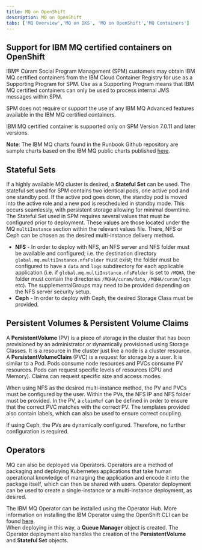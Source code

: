 ```yaml
---
title: MQ on OpenShift
description: MQ on OpenShift
tabs: ['MQ Overview','MQ on IKS', 'MQ on OpenShift','MQ Containers']
---
```


## Support for IBM MQ certified containers on OpenShift

IBM® Cúram Social Program Management (SPM) customers may obtain IBM MQ certified containers from the IBM Cloud Container Registry for use as a Supporting Program for SPM.
Use as a Supporting Program means that IBM MQ certified containers can only be used to process internal JMS messages within SPM.

SPM does not require or support the use of any IBM MQ Advanced features available in the IBM MQ certified containers.

IBM MQ certified container is supported only on SPM Version 7.0.11 and later versions.

<InlineNotification>

**Note**: The IBM MQ charts found in the Runbook Github repository are sample charts based on the IBM MQ public charts published [here](https://github.com/IBM/charts/tree/master/stable/ibm-mqadvanced-server-dev).

</InlineNotification>

## Stateful Sets

If a highly available MQ cluster is desired, a **Stateful Set** can be used. The stateful set used for SPM contains two identical
pods, one active pod and one standby pod. If the active pod goes down, the standby pod is moved into the active role and a new pod is rescheduled in standby mode.
This occurs seamlessly, with persistent storage allowing for minimal downtime. The Stateful Set used in SPM requires several values that must be configured prior to
deployment. These values are those located under the MQ `multiInstance` section within the relevant values file. There, NFS or Ceph can be chosen as the desired
multi-instance delivery method.

* **NFS** - In order to deploy with NFS, an NFS server and NFS folder must be available and configured; i.e. the destination directory `global.mq.multiInstance.nfsFolder` must exist;
the folder must be configured to have a `data` and `logs` subdirectory for each applicable application (i.e. if `global.mq.multiInstance.nfsFolder` is set to `/MQHA`, the folder must
contain the directories `/MQHA/curam/data`, `/MQHA/curam/logs` etc).
The supplementalGroups may need to be provided depending on the NFS server security setup.
* **Ceph** - In order to deploy with Ceph, the desired Storage Class must be provided.

## Persistent Volumes & Persistent Volume Claims

A **PersistentVolume** (PV) is a piece of storage in the cluster that has been provisioned by an administrator or dynamically provisioned using Storage Classes.
It is a resource in the cluster just like a node is a cluster resource. A **PersistentVolumeClaim** (PVC) is a request for storage by a user. It is similar to
a Pod. Pods consume node resources and PVCs consume PV resources. Pods can request specific levels of resources (CPU and Memory). Claims can request specific
size and access modes.

When using NFS as the desired multi-instance method, the PV and PVCs must be configured by the user. Within the PVs, the NFS IP and NFS folder must be provided.
In the PV, a `claimRef` can be defined in order to ensure that the correct PVC matches with the correct PV. The templates provided also contain labels, which can
also be used to ensure correct coupling.

If using Ceph, the PVs are dynamically configured. Therefore, no further configuration is required.

## Operators

MQ can also be deployed via Operators. Operators are a method of packaging and deploying Kubernetes applications that take human operational knowledge of managing the application and encode it into the
package itself, which can then be shared with users. Operator deployment can be used to create a single-instance or a multi-instance deployment, as desired.  

The IBM MQ Operator can be installed using the Operator Hub. More information on  installing the IBM Operator using the OpenShift CLI
can be found [here](https://www.ibm.com/support/knowledgecenter/en/SSFKSJ_9.1.0/com.ibm.mq.ctr.doc/ctr_installing_cli.htm).  
When deploying in this way, a **Queue Manager** object is created. The Operator deployment also handles the creation of the **PersistentVolume** and **Stateful Set** objects.
